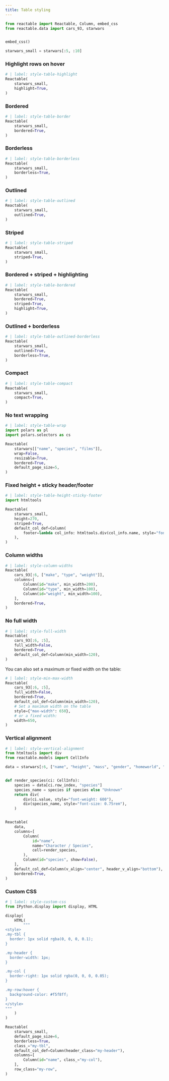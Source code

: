 ```yaml
---
title: Table styling
---
```


```python
from reactable import Reactable, Column, embed_css
from reactable.data import cars_93, starwars


embed_css()

starwars_small = starwars[:5, :10]
```


### Highlight rows on hover

```python
# | label: style-table-highlight
Reactable(
    starwars_small,
    highlight=True,
)

```

### Bordered

```python
# | label: style-table-border
Reactable(
    starwars_small,
    bordered=True,
)
```


### Borderless


```python
# | label: style-table-borderless
Reactable(
    starwars_small,
    borderless=True,
)

```

### Outlined

```python
# | label: style-table-outlined
Reactable(
    starwars_small,
    outlined=True,
)
```

### Striped


```python
# | label: style-table-striped
Reactable(
    starwars_small,
    striped=True,
)
```

### Bordered + striped + highlighting


```python
# | label: style-table-bordered
Reactable(
    starwars_small,
    bordered=True,
    striped=True,
    highlight=True,
)
```

### Outlined + borderless

```python
# | label: style-table-outlined-borderless
Reactable(
    starwars_small,
    outlined=True,
    borderless=True,
)
```

### Compact


```python
# | label: style-table-compact
Reactable(
    starwars_small,
    compact=True,
)
```

### No text wrapping


```python
# | label: style-table-wrap
import polars as pl
import polars.selectors as cs

Reactable(
    starwars[["name", "species", "films"]],
    wrap=False,
    resizable=True,
    bordered=True,
    default_page_size=5,
)
```

### Fixed height + sticky header/footer


```python
# | label: style-table-height-sticky-footer
import htmltools

Reactable(
    starwars_small,
    height=270,
    striped=True,
    default_col_def=Column(
        footer=lambda col_info: htmltools.div(col_info.name, style="font-weight: bold")
    ),
)
```

### Column widths


```python
# | label: style-column-widths
Reactable(
    cars_93[:6, ["make", "type", "weight"]],
    columns=[
        Column(id="make", min_width=200),
        Column(id="type", min_width=100),
        Column(id="weight", min_width=100),
    ],
    bordered=True,
)
```

### No full width


```python
# | label: style-full-width
Reactable(
    cars_93[:6, :5],
    full_width=False,
    bordered=True,
    default_col_def=Column(min_width=120),
)
```

You can also set a maximum or fixed width on the table:

```python
# | label: style-min-max-width
Reactable(
    cars_93[:6, :5],
    full_width=False,
    bordered=True,
    default_col_def=Column(min_width=120),
    # Set a maximum width on the table
    style={"max-width": 650},
    # or a fixed width:
    width=650,
)

```

### Vertical alignment

```python
# | label: style-vertical-alignment
from htmltools import div
from reactable.models import CellInfo

data = starwars[:6, ["name", "height", "mass", "gender", "homeworld", "species"]]


def render_species(ci: CellInfo):
    species = data[ci.row_index, "species"]
    species_name = species if species else "Unknown"
    return div(
        div(ci.value, style="font-weight: 600"),
        div(species_name, style="font-size: 0.75rem"),
    )


Reactable(
    data,
    columns=[
        Column(
            id="name",
            name="Character / Species",
            cell=render_species,
        ),
        Column(id="species", show=False),
    ],
    default_col_def=Column(v_align="center", header_v_align="bottom"),
    bordered=True,
)
```

### Custom CSS



```python
# | label: style-custom-css
from IPython.display import display, HTML

display(
    HTML(
        """
<style>
.my-tbl {
  border: 1px solid rgba(0, 0, 0, 0.1);
}

.my-header {
  border-width: 1px;
}

.my-col {
  border-right: 1px solid rgba(0, 0, 0, 0.05);
}

.my-row:hover {
  background-color: #f5f8ff;
}
</style>
"""
    )
)

Reactable(
    starwars_small,
    default_page_size=6,
    borderless=True,
    class_="my-tbl",
    default_col_def=Column(header_class="my-header"),
    columns=[
        Column(id="name", class_="my-col"),
    ],
    row_class="my-row",
)

```
